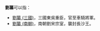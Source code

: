 '''劉纂'''可以指：
* [[劉纂_(三國)|劉纂 (三國)]]，三國東吳重臣，官至車騎將軍。
* [[劉纂_(南朝)|劉纂 (南朝)]]，南朝劉宋宗室，襲封長沙王。

{{消歧义|Cat=二字劉姓人名消歧義}}